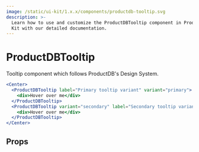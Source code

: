 ```yaml
---
image: /static/ui-kit/1.x.x/components/productdb-tooltip.svg
description: >-
  Learn how to use and customize the ProductDBTooltip component in ProductDB's React UI
  Kit with our detailed documentation.
---
```


# ProductDBTooltip

Tooltip component which follows ProductDB's Design System.

```jsx live
<Center>
  <ProductDBTooltip label="Primary tooltip variant" variant="primary">
    <div>Hover over me</div>
  </ProductDBTooltip>
  <ProductDBTooltip variant="secondary" label="Secondary tooltip variant">
    <div>Hover over me</div>
  </ProductDBTooltip>
</Center>
```

## Props

<PropsTable of="productdb-tooltip" />

<head>
  <title>React UI Kit ProductDBTooltip</title>
</head>
